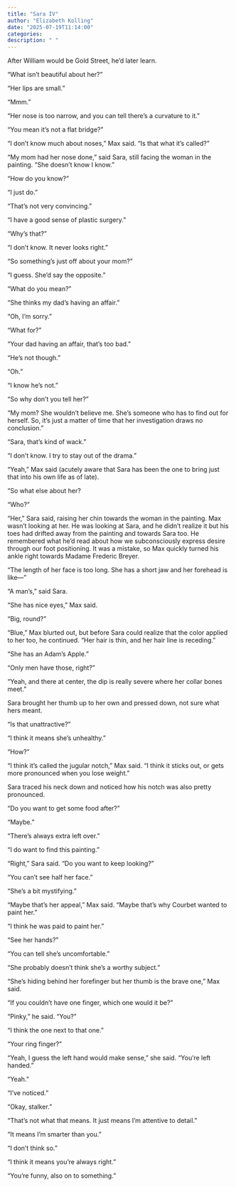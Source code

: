 ```yaml
---
title: "Sara IV"
author: "Elizabeth Kolling"
date: "2025-07-19T11:14:00"
categories: 
description: " "
---
```



After William would be Gold Street, he'd later learn. 

“What isn’t beautiful about her?”

“Her lips are small.”

“Mmm.”

“Her nose is too narrow, and you can tell there’s a curvature to it.”

“You mean it’s not a flat bridge?”  

“I don’t know much about noses,” Max said. “Is that what it’s called?”

“My mom had her nose done,” said Sara, still facing the woman in the painting. “She doesn’t know I know.”

“How do you know?”

“I just do."

“That’s not very convincing.”

“I have a good sense of plastic surgery.” 

“Why’s that?” 

“I don’t know. It never looks right.” 

“So something’s just off about your mom?”

“I guess. She’d say the opposite.” 

“What do you mean?”

“She thinks my dad’s having an affair.”

“Oh, I’m sorry.”

“What for?”

“Your dad having an affair, that’s too bad.”

“He’s not though.”

“Oh.”

“I know he’s not.” 

“So why don’t you tell her?”

“My mom? She wouldn’t believe me. She’s someone who has to find out for herself. So, it’s just a matter of time that her investigation draws no conclusion.”

“Sara, that’s kind of wack.”

“I don’t know.  I try to stay out of the drama.”

“Yeah,” Max said (acutely aware that Sara has been the one to bring just that into his own life as of late).

“So what else about her? 

“Who?”

“Her,” Sara said, raising her chin towards the woman in the painting. Max wasn’t looking at her. He was looking at Sara, and he didn’t realize it but his toes had drifted away from the painting and towards Sara too. He remembered what he’d read about how we subconsciously express desire through our foot positioning. It was a mistake, so Max quickly turned his ankle right towards Madame Frederic Breyer.

“The length of her face is too long. She has a short jaw and her forehead is like—” 

“A man’s,” said Sara. 

“She has nice eyes,” Max said. 

“Big, round?” 

“Blue,” Max blurted out, but before Sara could realize that the color applied to her too, he continued. “Her hair is thin, and her hair line is receding.”  
                                                                                                                             
“She has an Adam’s Apple.” 

“Only men have those, right?”

“Yeah, and there at center, the dip is really severe where her collar bones meet.”

Sara brought her thumb up to her own and pressed down, not sure what hers meant.

“Is that unattractive?”

“I think it means she’s unhealthy.”

“How?”

“I think it’s called the jugular notch,” Max said. “I think it sticks out, or gets more pronounced when you lose weight.” 

Sara traced his neck down and noticed how his notch was also pretty pronounced.

“Do you want to get some food after?”

“Maybe.” 

“There’s always extra left over.” 

“I do want to find this painting.” 

“Right,” Sara said. “Do you want to keep looking?”

“You can’t see half her face.” 

“She’s a bit mystifying.”

“Maybe that’s her appeal,” Max said. “Maybe that’s why Courbet wanted to paint her.”  

“I think he was paid to paint her.” 

“See her hands?”

“You can tell she’s uncomfortable.” 

“She probably doesn’t think she’s a worthy subject.” 

“She’s hiding behind her forefinger but her thumb is the brave one,” Max said. 

“If you couldn’t have one finger, which one would it be?”

“Pinky,” he said. “You?”

“I think the one next to that one.”

“Your ring finger?” 

“Yeah, I guess the left hand would make sense,” she said. “You’re left handed.”

“Yeah.” 

“I’ve noticed.” 

“Okay, stalker.”

“That’s not what that means. It just means I’m attentive to detail.” 

“It means I’m smarter than you.”

“I don’t think so.” 

“I think it means you’re always right.” 

“You’re funny, also on to something.”